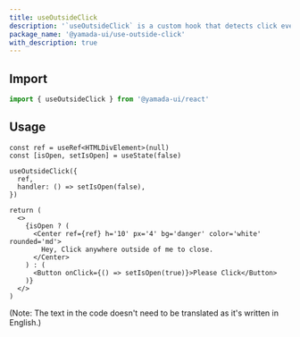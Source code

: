 ```yaml
---
title: useOutsideClick
description: '`useOutsideClick` is a custom hook that detects click events outside of an element.'
package_name: '@yamada-ui/use-outside-click'
with_description: true
---
```


## Import

```ts
import { useOutsideClick } from '@yamada-ui/react'
```

## Usage

```tsx functional=true
const ref = useRef<HTMLDivElement>(null)
const [isOpen, setIsOpen] = useState(false)

useOutsideClick({
  ref,
  handler: () => setIsOpen(false),
})

return (
  <>
    {isOpen ? (
      <Center ref={ref} h='10' px='4' bg='danger' color='white' rounded='md'>
        Hey, Click anywhere outside of me to close.
      </Center>
    ) : (
      <Button onClick={() => setIsOpen(true)}>Please Click</Button>
    )}
  </>
)
```

(Note: The text in the code doesn't need to be translated as it's written in English.)
